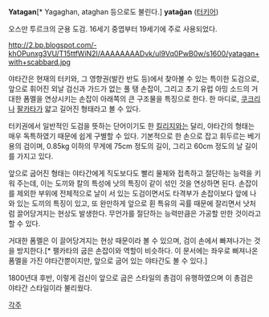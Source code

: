 '''Yatagan'''[* Yagaghan, ataghan 등으로도 불린다.]
'''yatağan''' ([[터키어]])

오스만 투르크의 군용 도검.
16세기 중엽부터 19세기에 주로 사용되었다.

http://2.bp.blogspot.com/-khOPunxg3VU/T15ttfWiN2I/AAAAAAAADvk/ul9Vq0PwB0w/s1600/yatagan+with+scabbard.jpg

야타간은 현재의 터키와, 그 영향권(발칸 반도 등)에서 찾아볼 수 있는 특이한 도검으로, 앞으로 휘어진 외날 검신과 가드가 없는 풀 탱 손잡이, 그리고 초기 유럽 아밍 소드의 거대한 폼멜을 연상시키는 손잡이 아래쪽의 큰 구조물을 특징으로 한다. 한 마디로, [[쿠크리]]나 [[팔카타]]가 얇고 길어진 형태라고 볼 수 있다.



터키권에서 일반적인 도검을 뜻하는 단어이기도 한 [[킬리지]]와는 달리, 야타간의 형태는 매우 독특하였기 때문에 쉽게 구별할 수 있다. 기본적으로 한 손으로 잡고 휘두르는 베기용의 검이며, 0.85kg 이하의 무게에 75cm 정도의 길이, 그리고 60cm 정도의 날 길이를 가지고 있다.

앞으로 굽어진 형태는 야타간에게 직도보다도 빨리 물체와 접촉하고 절단하는 능력을 키워 주는데, 이는 도끼와 칼의 특성에 낫의 특징이 같이 섞인 것을 연상하면 된다. 손잡이를 제외한 부위에 전체적으로 날이 서 있는 도검이면서도 타격부가 손잡이보다 앞에 나와 있는 도끼의 특징이 있고, 또 완만하게 앞으로 휜 특유의 곡률 때문에 잘리면서 낫처럼 끌어당겨지는 현상도 발생한다. 무언가를 절단하는 능력만큼은 가공할 만한 것이라고 할 수 있다.

거대한 폼멜은 이 끌어당겨지는 현상 때문이라 볼 수 있으며, 검이 손에서 빠져나가는 것을 방지한다.[* 팰카타의 굽은 손잡이와 역할이 비슷하다. 이 문서에는 좌우로 삐져나온 폼멜을 가진 야타간뿐이지만, 앞으로 굽어 있는 야타간도 볼 수 있다.]

1800년대 후반, 이렇게 검신이 앞으로 굽은 스타일의 총검이 유행하였으며 이 총검은 야타간 스타일이라 불리웠다. 

[[각주]]
